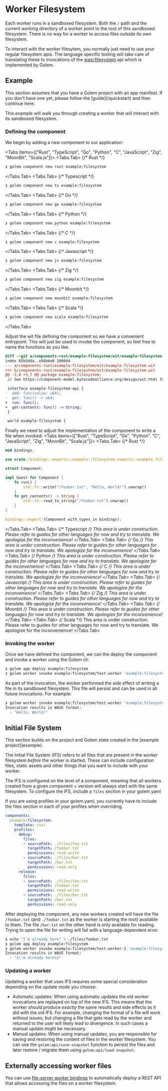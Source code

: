 
# Worker Filesystem

Each worker runs in a sandboxed filesystem. Both the `/` path and the current working directory of a worker point to the root of this sandboxed filesystem.
There is no way for a worker to access files outside its own filesystem.

To interact with the worker filesytem, you normally just need to use your regular filesystem apis. The language specific tooling will take
care of translating these to invocations of the [wasi:filesystem](https://wa.dev/wasi:filesystem) api which is implemented by Golem.

## Example

<Callout type="info">
    This section assumes that you have a Golem project with an app manifest. If you don't have one yet, please follow the [guide](/quickstart)
    and then continue here.
</Callout>

This example will walk you through creating a worker that will interact with its sandboxed filesystem.

### Defining the component
We begin by adding a new component to our application:

<Tabs items={["Rust", "TypeScript", "Go", "Python", "C", "JavaScript", "Zig", "MoonBit", "Scala.js"]}>
  <Tabs.Tab>
  {/* Rust */}
  ```bash
  ❯ golem component new rust example:filesystem
  ```
  </Tabs.Tab>
  <Tabs.Tab>
  {/* Typescript */}
  ```bash
  ❯ golem component new ts example:filesystem
  ```
  </Tabs.Tab>
  <Tabs.Tab>
  {/* Go */}
  ```bash
  ❯ golem component new go example:filesystem
  ```
  </Tabs.Tab>
  <Tabs.Tab>
  {/* Python */}
  ```bash
  ❯ golem component new python example:filesystem
  ```
  </Tabs.Tab>
  <Tabs.Tab>
  {/* C */}
  ```bash
  ❯ golem component new c example:filesystem
  ```
  </Tabs.Tab>
  <Tabs.Tab>
  {/* Javascript */}
  ```bash
  ❯ golem component new js example:filesystem
  ```
  </Tabs.Tab>
  <Tabs.Tab>
  {/* Zig */}
  ```bash
  ❯ golem component new zig example:filesystem
  ```
  </Tabs.Tab>
  <Tabs.Tab>
  {/* Moonbit */}
  ```bash
  ❯ golem component new moonbit example:filesystem
  ```
  </Tabs.Tab>
  <Tabs.Tab>
  {/* Scala */}
  ```bash
  ❯ golem component new scala example:filesystem
  ```
  </Tabs.Tab>
</Tabs>

Adjust the wit file defining the component so we have a convenient entrypoint. This will just be used to invoke the component, so feel free to name
the functions as you like.
```diff
diff --git a/components-rust/example-filesystem/wit/example-filesystem.wit b/components-rust/example-filesystem/wit/example-filesystem.wit
index 65b5dda..e56b6e8 100644
--- a/components-rust/example-filesystem/wit/example-filesystem.wit
+++ b/components-rust/example-filesystem/wit/example-filesystem.wit
@@ -3,8 +3,7 @@ package example:filesystem;
 // See https://component-model.bytecodealliance.org/design/wit.html for more details about the WIT syntax

 interface example-filesystem-api {
-  add: func(value: u64);
-  get: func() -> u64;
+  run: func();
+  get-contents: func() -> String;
 }

 world example-filesystem {
```

Finally we need to adjust the implementation of the component to write a file when invoked:
<Tabs items={["Rust", "TypeScript", "Go", "Python", "C", "JavaScript", "Zig", "MoonBit", "Scala.js"]}>
  <Tabs.Tab>
  {/* Rust */}
  ```rust
  mod bindings;

  use crate::bindings::exports::example::filesystem_exports::example_filesystem_api::Guest;

  struct Component;

  impl Guest for Component {
      fn run() {
          std::fs::write("/foobar.txt", "Hello, World!").unwrap()
      }
      fn get_contents() -> String {
          std::fs::read_to_string("/foobar.txt").unwrap()
      }
  }

  bindings::export!(Component with_types_in bindings);
  ```
  </Tabs.Tab>
  <Tabs.Tab>
  {/* Typescript */}
  <Callout type="info">
    This area is under construction. Please refer to guides for other languages for now and try to translate. We apologize for the inconvenience!
  </Callout>
  </Tabs.Tab>
  <Tabs.Tab>
  {/* Go */}
  <Callout type="info">
    This area is under construction. Please refer to guides for other languages for now and try to translate. We apologize for the inconvenience!
  </Callout>
  </Tabs.Tab>
  <Tabs.Tab>
  {/* Python */}
  <Callout type="info">
    This area is under construction. Please refer to guides for other languages for now and try to translate. We apologize for the inconvenience!
  </Callout>
  </Tabs.Tab>
  <Tabs.Tab>
  {/* C */}
  <Callout type="info">
    This area is under construction. Please refer to guides for other languages for now and try to translate. We apologize for the inconvenience!
  </Callout>
  </Tabs.Tab>
  <Tabs.Tab>
  {/* Javascript */}
  <Callout type="info">
    This area is under construction. Please refer to guides for other languages for now and try to translate. We apologize for the inconvenience!
  </Callout>
  </Tabs.Tab>
  <Tabs.Tab>
  {/* Zig */}
  <Callout type="info">
    This area is under construction. Please refer to guides for other languages for now and try to translate. We apologize for the inconvenience!
  </Callout>
  </Tabs.Tab>
  <Tabs.Tab>
  {/* Moonbit */}
  <Callout type="info">
    This area is under construction. Please refer to guides for other languages for now and try to translate. We apologize for the inconvenience!
  </Callout>
  </Tabs.Tab>
  <Tabs.Tab>
  {/* Scala */}
  <Callout type="info">
    This area is under construction. Please refer to guides for other languages for now and try to translate. We apologize for the inconvenience!
  </Callout>
  </Tabs.Tab>
</Tabs>

### Invoking the worker

Once we have defined the component, we can the deploy the component and invoke a worker using the Golem cli:
```bash
❯ golem app deploy example:filesystem
❯ golem worker invoke example:filesystem/test-worker 'example:filesystem-exports/example-filesystem-api.{run}()'
```

As part of the invocation, the worker performed the side effect of writing a file in its sandboxed filesystem. This file will persist and can be used
in all future invocations. For example:
```bash
❯ golem worker invoke example:filesystem/test-worker 'example:filesystem-exports/example-filesystem-api.{get-contents}()'
Invocation results in WAVE format:
  - "Hello, World!"
```

## Initial File System

<Callout type="info">
    This section builds on the project and Golem state created in the [example project](example).
</Callout>

The Initial File System (IFS) refers to all files that are present in the worker filesystem _before_ the worker is started.
These can include configuration files, static assets and other things that you want to include with your worker.

The IFS is configured on the level of a component, meaning that all workers created from a given component + version will always start with the
same filesystem. To configure the IFS, include a `files` section in your golem.yaml

<Callout type="warning">
    If you are using profiles in your golem.yaml, you currently have to include the files section in each of your profiles when overriding.
</Callout>

```yaml
components:
  example:filesystem:
    template: rust
    profiles:
      debug:
        files:
        - sourcePath: ./files/foo.txt
          targetPath: /foobar.txt
          permissions: read-write
        - sourcePath: ./files/bar.txt
          targetPath: /bar.txt
          permissions: read-only
      release:
        files:
        - sourcePath: ./files/foo.txt
          targetPath: /foobar.txt
          permissions: read-write
        - sourcePath: ./files/bar.txt
          targetPath: /bar.txt
          permissions: read-only
```

After deploying the component, any new workers created will have the file `/foobar.txt` (and `./foobar.txt` as the worker is starting the root) available to them.
The file `/bar.txt` on the other hand is only available for reading. Trying to open the file for writing will fail with a language-dependent error.

```bash
❯ echo "I'm already here" > ./files/foobar.txt
❯ golem app deploy example:filesystem
❯ golem worker invoke example:filesystem/test-worker-2 'example:filesystem-exports/example-filesystem-api.{get-contents}()'
Invocation results in WAVE format:
  - "I\'m already here\n"
```

### Updating a worker

Updating a worker that uses IFS requires some special consideration depending on the update mode you choose:

* Automatic updates: When using automatic updates the old worker invocations are replayed on top of the new IFS. This means that the worker
should produce _exactly_ the same results and side effects as it did with the old IFS. For example, changing the format of a file will work without issues, but changing
a file that gets read by the worker and returned to the user will likely lead to divergence. In such cases a manual update might be necessary.
* Manual updates: When using manual updates, you are responsible for saving and restoring the content of files in the worker filesystem. You can
use the `golem:api/save-snapshot` function to persist the files and later restore / migrate them using `golem:api/load-snapshot`.

## Externally accessing worker files

You can use [file-server worker bindings](/http-api-definitions/worker-binding-types) to automatically deploy a REST API that allows accessing the files
on a worker filesystem.
